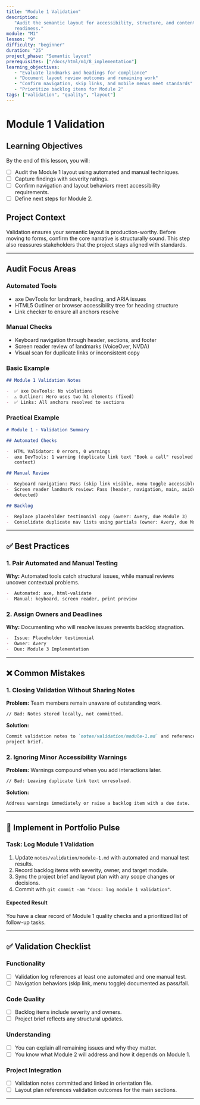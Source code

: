 ```yaml
---
title: "Module 1 Validation"
description:
   "Audit the semantic layout for accessibility, structure, and content
   readiness."
module: "M1"
lesson: "9"
difficulty: "beginner"
duration: "25"
project_phase: "Semantic layout"
prerequisites: ["/docs/html/m1/8_implementation"]
learning_objectives:
   - "Evaluate landmarks and headings for compliance"
   - "Document layout review outcomes and remaining work"
   - "Confirm navigation, skip links, and mobile menus meet standards"
   - "Prioritize backlog items for Module 2"
tags: ["validation", "quality", "layout"]
---
```


# Module 1 Validation

## Learning Objectives

By the end of this lesson, you will:

-  [ ] Audit the Module 1 layout using automated and manual techniques.
-  [ ] Capture findings with severity ratings.
-  [ ] Confirm navigation and layout behaviors meet accessibility requirements.
-  [ ] Define next steps for Module 2.

## Project Context

Validation ensures your semantic layout is production-worthy. Before moving to
forms, confirm the core narrative is structurally sound. This step also
reassures stakeholders that the project stays aligned with standards.

---

## Audit Focus Areas

### Automated Tools

-  axe DevTools for landmark, heading, and ARIA issues
-  HTML5 Outliner or browser accessibility tree for heading structure
-  Link checker to ensure all anchors resolve

### Manual Checks

-  Keyboard navigation through header, sections, and footer
-  Screen reader review of landmarks (VoiceOver, NVDA)
-  Visual scan for duplicate links or inconsistent copy

### Basic Example

```md
## Module 1 Validation Notes

-  ✅ axe DevTools: No violations
-  ⚠️ Outliner: Hero uses two h1 elements (fixed)
-  ✅ Links: All anchors resolved to sections
```

### Practical Example

```md
# Module 1 · Validation Summary

## Automated Checks

-  HTML Validator: 0 errors, 0 warnings
-  axe DevTools: 1 warning (duplicate link text "Book a call" resolved by adding
   context)

## Manual Review

-  Keyboard navigation: Pass (skip link visible, menu toggle accessible)
-  Screen reader landmark review: Pass (header, navigation, main, aside, footer
   detected)

## Backlog

-  Replace placeholder testimonial copy (owner: Avery, due Module 3)
-  Consolidate duplicate nav lists using partials (owner: Avery, due Module 4)
```

---

## ✅ Best Practices

### 1. Pair Automated and Manual Testing

**Why:** Automated tools catch structural issues, while manual reviews uncover
contextual problems.

```md
-  Automated: axe, html-validate
-  Manual: keyboard, screen reader, print preview
```

### 2. Assign Owners and Deadlines

**Why:** Documenting who will resolve issues prevents backlog stagnation.

```md
-  Issue: Placeholder testimonial
-  Owner: Avery
-  Due: Module 3 Implementation
```

---

## ❌ Common Mistakes

### 1. Closing Validation Without Sharing Notes

**Problem:** Team members remain unaware of outstanding work.

```md
// Bad: Notes stored locally, not committed.
```

**Solution:**

```md
Commit validation notes to `notes/validation/module-1.md` and reference them in
project brief.
```

### 2. Ignoring Minor Accessibility Warnings

**Problem:** Warnings compound when you add interactions later.

```md
// Bad: Leaving duplicate link text unresolved.
```

**Solution:**

```md
Address warnings immediately or raise a backlog item with a due date.
```

---

## 🔨 Implement in Portfolio Pulse

### Task: Log Module 1 Validation

1. Update `notes/validation/module-1.md` with automated and manual test results.
2. Record backlog items with severity, owner, and target module.
3. Sync the project brief and layout plan with any scope changes or decisions.
4. Commit with `git commit -am "docs: log module 1 validation"`.

#### Expected Result

You have a clear record of Module 1 quality checks and a prioritized list of
follow-up tasks.

---

## ✅ Validation Checklist

### Functionality

-  [ ] Validation log references at least one automated and one manual test.
-  [ ] Navigation behaviors (skip link, menu toggle) documented as pass/fail.

### Code Quality

-  [ ] Backlog items include severity and owners.
-  [ ] Project brief reflects any structural updates.

### Understanding

-  [ ] You can explain all remaining issues and why they matter.
-  [ ] You know what Module 2 will address and how it depends on Module 1.

### Project Integration

-  [ ] Validation notes committed and linked in orientation file.
-  [ ] Layout plan references validation outcomes for the main sections.

---
